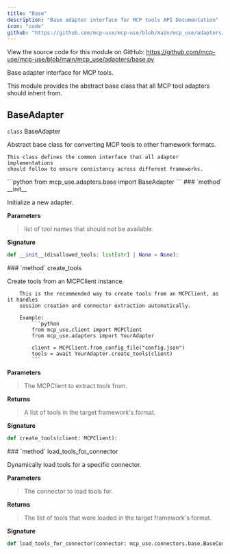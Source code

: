 ```yaml
---
title: "Base"
description: "Base adapter interface for MCP tools API Documentation"
icon: "code"
github: "https://github.com/mcp-use/mcp-use/blob/main/mcp_use/adapters/base.py"
---
```



<Callout type="info" title="Source Code">
View the source code for this module on GitHub: <a href='https://github.com/mcp-use/mcp-use/blob/main/mcp_use/adapters/base.py' target='_blank' rel='noopener noreferrer'>https://github.com/mcp-use/mcp-use/blob/main/mcp_use/adapters/base.py</a>
</Callout>

Base adapter interface for MCP tools.

This module provides the abstract base class that all MCP tool adapters should inherit from.

## BaseAdapter

<div>
<RandomGradientBackground className="rounded-lg p-4 w-full h-full rounded-full">
<div className="text-black">
<div className="text-black font-bold text-xl mb-2 mt-8"><code className="!text-black">class</code> BaseAdapter</div>

Abstract base class for converting MCP tools to other framework formats.

    This class defines the common interface that all adapter implementations
    should follow to ensure consistency across different frameworks.

</div>
</RandomGradientBackground>
```python
from mcp_use.adapters.base import BaseAdapter
```

<Card type="info">
### `method` __init__

Initialize a new adapter.


**Parameters**
><ParamField body="disallowed_tools" type="list[str] | None" default="None" >   list of tool names that should not be available. </ParamField>

**Signature**
```python wrap
def __init__(disallowed_tools: list[str] | None = None):
```

</Card>
<Card type="info">
### `method` create_tools

Create tools from an MCPClient instance.

        This is the recommended way to create tools from an MCPClient, as it handles
        session creation and connector extraction automatically.

        Example:
            ```python
            from mcp_use.client import MCPClient
            from mcp_use.adapters import YourAdapter

            client = MCPClient.from_config_file("config.json")
            tools = await YourAdapter.create_tools(client)
            ```


**Parameters**
><ParamField body="client" type="MCPClient" required="True" >   The MCPClient to extract tools from. </ParamField>

**Returns**
><ResponseField name="returns" type="list[mcp_use.adapters.base.T]" >A list of tools in the target framework's format.</ResponseField>

**Signature**
```python wrap
def create_tools(client: MCPClient):
```

</Card>

<Card type="info">
### `method` load_tools_for_connector

Dynamically load tools for a specific connector.



**Parameters**
><ParamField body="connector" type="mcp_use.connectors.base.BaseConnector" required="True" >   The connector to load tools for. </ParamField>

**Returns**
><ResponseField name="returns" type="list[mcp_use.adapters.base.T]" >The list of tools that were loaded in the target framework's format.</ResponseField>

**Signature**
```python wrap
def load_tools_for_connector(connector: mcp_use.connectors.base.BaseConnector):
```

</Card>

</div>
